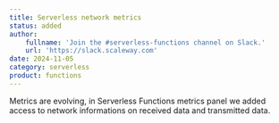 ```yaml
---
title: Serverless network metrics
status: added
author:
    fullname: 'Join the #serverless-functions channel on Slack.'
    url: 'https://slack.scaleway.com'
date: 2024-11-05
category: serverless
product: functions
---
```


Metrics are evolving, in Serverless Functions metrics panel we added access to network informations on received data and transmitted data.


